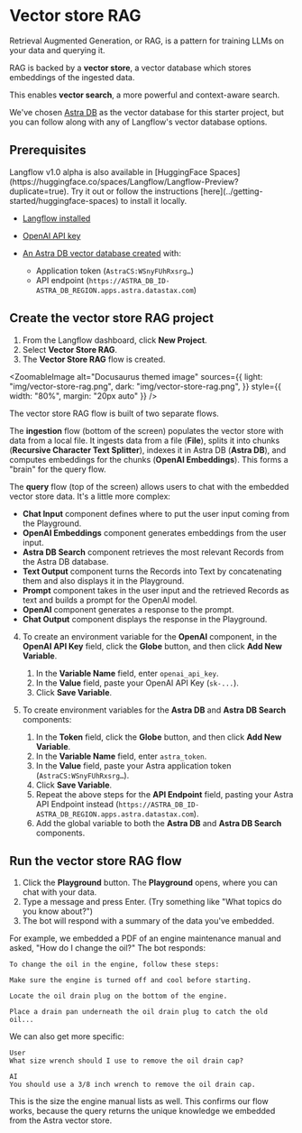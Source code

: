 
# Vector store RAG

Retrieval Augmented Generation, or RAG, is a pattern for training LLMs on your data and querying it.

RAG is backed by a **vector store**, a vector database which stores embeddings of the ingested data.

This enables **vector search**, a more powerful and context-aware search.

We've chosen [Astra DB](https://astra.datastax.com/signup?utm_source=langflow-pre-release&utm_medium=referral&utm_campaign=langflow-announcement&utm_content=create-a-free-astra-db-account) as the vector database for this starter project, but you can follow along with any of Langflow's vector database options.

## Prerequisites

<Admonition type="info">
  Langflow v1.0 alpha is also available in [HuggingFace
  Spaces](https://huggingface.co/spaces/Langflow/Langflow-Preview?duplicate=true).
  Try it out or follow the instructions
  [here](../getting-started/huggingface-spaces) to install it locally.
</Admonition>

- [Langflow installed](../getting-started/install-langflow.mdx)

- [OpenAI API key](https://platform.openai.com)

- [An Astra DB vector database created](https://docs.datastax.com/en/astra-db-serverless/get-started/quickstart.html) with:
  - Application token (`AstraCS:WSnyFUhRxsrg…​`)
  - API endpoint (`https://ASTRA_DB_ID-ASTRA_DB_REGION.apps.astra.datastax.com`)

## Create the vector store RAG project

1. From the Langflow dashboard, click **New Project**.
2. Select **Vector Store RAG**.
3. The **Vector Store RAG** flow is created.

<ZoomableImage
  alt="Docusaurus themed image"
  sources={{
    light: "img/vector-store-rag.png",
    dark: "img/vector-store-rag.png",
  }}
  style={{ width: "80%", margin: "20px auto" }}
/>

The vector store RAG flow is built of two separate flows.

The **ingestion** flow (bottom of the screen) populates the vector store with data from a local file.
It ingests data from a file (**File**), splits it into chunks (**Recursive Character Text Splitter**), indexes it in Astra DB (**Astra DB**), and computes embeddings for the chunks (**OpenAI Embeddings**).
This forms a "brain" for the query flow.

The **query** flow (top of the screen) allows users to chat with the embedded vector store data. It's a little more complex:

- **Chat Input** component defines where to put the user input coming from the Playground.
- **OpenAI Embeddings** component generates embeddings from the user input.
- **Astra DB Search** component retrieves the most relevant Records from the Astra DB database.
- **Text Output** component turns the Records into Text by concatenating them and also displays it in the Playground.
- **Prompt** component takes in the user input and the retrieved Records as text and builds a prompt for the OpenAI model.
- **OpenAI** component generates a response to the prompt.
- **Chat Output** component displays the response in the Playground.

4. To create an environment variable for the **OpenAI** component, in the **OpenAI API Key** field, click the **Globe** button, and then click **Add New Variable**.

   1. In the **Variable Name** field, enter `openai_api_key`.
   2. In the **Value** field, paste your OpenAI API Key (`sk-...`).
   3. Click **Save Variable**.

5. To create environment variables for the **Astra DB** and **Astra DB Search** components:
   1. In the **Token** field, click the **Globe** button, and then click **Add New Variable**.
   2. In the **Variable Name** field, enter `astra_token`.
   3. In the **Value** field, paste your Astra application token (`AstraCS:WSnyFUhRxsrg…​`).
   4. Click **Save Variable**.
   5. Repeat the above steps for the **API Endpoint** field, pasting your Astra API Endpoint instead (`https://ASTRA_DB_ID-ASTRA_DB_REGION.apps.astra.datastax.com`).
   6. Add the global variable to both the **Astra DB** and **Astra DB Search** components.

## Run the vector store RAG flow

1. Click the **Playground** button.
   The **Playground** opens, where you can chat with your data.
2. Type a message and press Enter. (Try something like "What topics do you know about?")
3. The bot will respond with a summary of the data you've embedded.

For example, we embedded a PDF of an engine maintenance manual and asked, "How do I change the oil?"
The bot responds:

```
To change the oil in the engine, follow these steps:

Make sure the engine is turned off and cool before starting.

Locate the oil drain plug on the bottom of the engine.

Place a drain pan underneath the oil drain plug to catch the old oil...
```

We can also get more specific:

```
User
What size wrench should I use to remove the oil drain cap?

AI
You should use a 3/8 inch wrench to remove the oil drain cap.
```

This is the size the engine manual lists as well. This confirms our flow works, because the query returns the unique knowledge we embedded from the Astra vector store.
